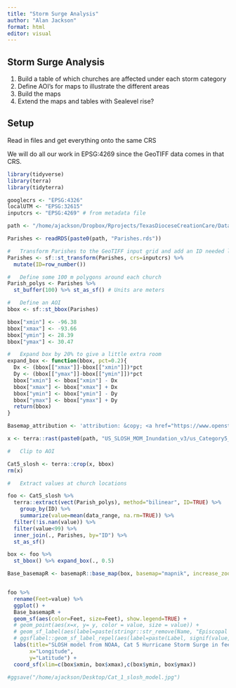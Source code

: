 ```yaml
---
title: "Storm Surge Analysis"
author: "Alan Jackson"
format: html
editor: visual
---
```


## Storm Surge Analysis

1. Build a table of which churches are affected under each storm category
2. Define AOI's for maps to illustrate the different areas
3. Build the maps
4. Extend the maps and tables with Sealevel rise? 

##        Setup

Read in files and get everything onto the same CRS

We will do all our work in EPSG:4269 since the GeoTIFF data comes in that CRS.


```r
library(tidyverse)
library(terra)
library(tidyterra)

googlecrs <- "EPSG:4326"
localUTM <- "EPSG:32615"
inputcrs <- "EPSG:4269" # from metadata file

path <- "/home/ajackson/Dropbox/Rprojects/TexasDioceseCreationCare/Data/"

Parishes <- readRDS(paste0(path, "Parishes.rds"))

#   Transform Parishes to the GeoTIFF input grid and add an ID needed later for joins
Parishes <- sf::st_transform(Parishes, crs=inputcrs) %>% 
  mutate(ID=row_number())

#   Define some 100 m polygons around each church
Parish_polys <- Parishes %>% 
  st_buffer(100) %>% st_as_sf() # Units are meters

#   Define an AOI
bbox <- sf::st_bbox(Parishes)

bbox["xmin"] <- -96.38
bbox["xmax"] <- -93.66
bbox["ymin"] <- 28.39
bbox["ymax"] <- 30.47

#   Expand box by 20% to give a little extra room
expand_box <- function(bbox, pct=0.2){
  Dx <- (bbox[["xmax"]]-bbox[["xmin"]])*pct
  Dy <- (bbox[["ymax"]]-bbox[["ymin"]])*pct
  bbox["xmin"] <- bbox["xmin"] - Dx
  bbox["xmax"] <- bbox["xmax"] + Dx
  bbox["ymin"] <- bbox["ymin"] - Dy
  bbox["ymax"] <- bbox["ymax"] + Dy
  return(bbox)
}

Basemap_attribution <- 'attribution: &copy; <a href="https://www.openstreetmap.org/copyright">OpenStreetMap</a> contributors'
```


```r

x <- terra::rast(paste0(path, "US_SLOSH_MOM_Inundation_v3/us_Category5_MOM_Inundation_HIGH.tif")) 

#   Clip to AOI

Cat5_slosh <- terra::crop(x, bbox)
rm(x)

#   Extract values at church locations

foo <- Cat5_slosh %>% 
  terra::extract(vect(Parish_polys), method="bilinear", ID=TRUE) %>% 
    group_by(ID) %>% 
    summarize(value=mean(data_range, na.rm=TRUE)) %>% 
  filter(!is.nan(value)) %>% 
  filter(value<99) %>% 
  inner_join(., Parishes, by="ID") %>% 
  st_as_sf()

box <- foo %>%
  st_bbox() %>% expand_box(., 0.5)

Base_basemapR <- basemapR::base_map(box, basemap="mapnik", increase_zoom=3)


foo %>% 
  rename(Feet=value) %>% 
  ggplot() +
  Base_basemapR +
  geom_sf(aes(color=Feet, size=Feet), show.legend=TRUE) +
  # geom_point(aes(x=x, y= y, color = value, size = value)) +
  # geom_sf_label(aes(label=paste(stringr::str_remove(Name, "Episcopal Church"), signif(value,2)))) +
  # ggsflabel::geom_sf_label_repel(aes(label=paste(Label, signif(value,2), "ft"))) +
  labs(title="SLOSH model from NOAA, Cat 5 Hurricane Storm Surge in feet",
       x="Longitude",
       y="Latitude") +
  coord_sf(xlim=c(box$xmin, box$xmax),c(box$ymin, box$ymax))

#ggsave("/home/ajackson/Desktop/Cat_1_slosh_model.jpg")

```


